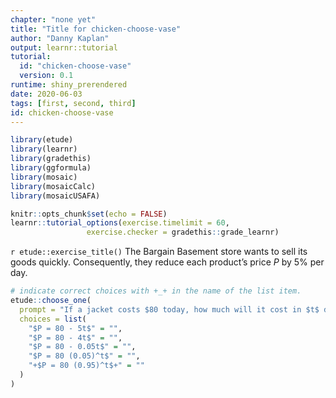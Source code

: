 ```yaml
---
chapter: "none yet"
title: "Title for chicken-choose-vase"
author: "Danny Kaplan"
output: learnr::tutorial
tutorial:
  id: "chicken-choose-vase"
  version: 0.1
runtime: shiny_prerendered
date: 2020-06-03 
tags: [first, second, third]
id: chicken-choose-vase
---
```


```r
library(etude)
library(learnr)
library(gradethis)
library(ggformula)
library(mosaic)
library(mosaicCalc)
library(mosaicUSAFA)

knitr::opts_chunk$set(echo = FALSE)
learnr::tutorial_options(exercise.timelimit = 60, 
                 exercise.checker = gradethis::grade_learnr)
```


`r etude::exercise_title()` The Bargain Basement store wants to sell its goods quickly.  Consequently, they reduce each product's price $P$ by 5% per day. 

```r
# indicate correct choices with +_+ in the name of the list item.
etude::choose_one(
  prompt = "If a jacket costs $80 today, how much will it cost in $t$ days?",
  choices = list(
    "$P = 80 - 5t$" = "",
    "$P = 80 - 4t$" = "",
    "$P = 80 - 0.05t$" = "",
    "$P = 80 (0.05)^t$" = "",
    "+$P = 80 (0.95)^t$+" = ""
  )
)
```






